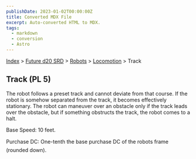 ```yaml
---
publishDate: 2023-01-02T00:00:00Z
title: Converted MDX File
excerpt: Auto-converted HTML to MDX.
tags:
  - markdown
  - conversion
  - Astro
---
```






[Index](-index) > [Future d20 SRD](future-d20-srd-index) > [Robots](future-d20-srd-robots-index) > [Locomotion](future-d20-srd-robots-locomotion-index) > Track




## Track (PL 5)


The robot follows a preset track and cannot deviate from that course. If the robot is somehow separated from the track, it becomes effectively stationary. The robot can maneuver over an obstacle only if the track leads over the obstacle, but if something obstructs the track, the robot comes to a halt.


Base Speed: 10 feet.


Purchase DC: One-tenth the base purchase DC of the robots frame (rounded down).



